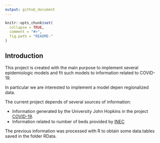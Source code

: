 ```yaml
---
output: github_document
---
```


<!-- README.md is generated from README.Rmd. Please edit that file -->

```r
knitr::opts_chunk$set(
  collapse = TRUE,
  comment = "#>",
  fig.path = "README-"
)
```

## Introduction
This project is created with the main purpose to implement several epidemiologic models and fit 
such models to information related to COVID-19. 

In particular we are interested to implement a model depen regionalized data.

The current project depends of several sources of information:

* Information generated by the University John Hopkins in the project [COVID-19](https://www.google.com).
* Information related to number of beds provided by [INEC](https://www.ecuadorencifras.gob.ec/camas-y-egresos-hospitalarios/)

The previous information was processed with R to obtain some data.tables saved in the folder RData.